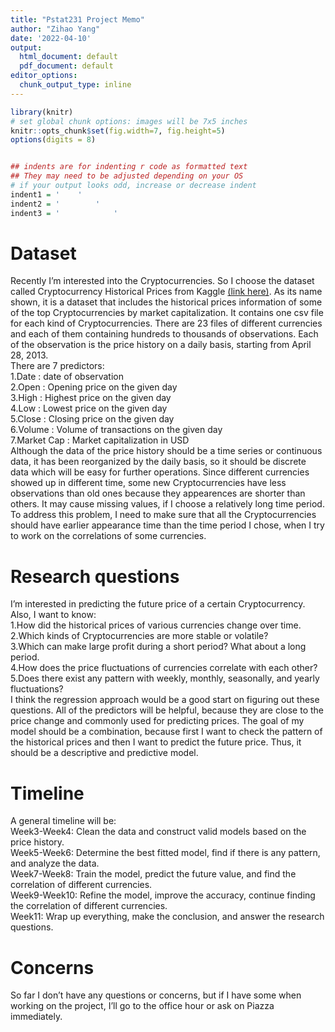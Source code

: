 ```yaml
---
title: "Pstat231 Project Memo"
author: "Zihao Yang"
date: '2022-04-10'
output:
  html_document: default
  pdf_document: default
editor_options:
  chunk_output_type: inline
---
```



```r
library(knitr)
# set global chunk options: images will be 7x5 inches
knitr::opts_chunk$set(fig.width=7, fig.height=5)
options(digits = 8)


## indents are for indenting r code as formatted text
## They may need to be adjusted depending on your OS
# if your output looks odd, increase or decrease indent
indent1 = '    '
indent2 = '        '
indent3 = '            '
```

# Dataset
Recently I'm interested into the Cryptocurrencies. So I choose the dataset called Cryptocurrency Historical Prices from Kaggle [(link here)](https://www.kaggle.com/datasets/sudalairajkumar/cryptocurrencypricehistory?resource=download). As its name shown, it is a dataset that includes the historical prices information of some of the top Cryptocurrencies by market capitalization. It contains one csv file for each kind of Cryptocurrencies. There are 23 files of different currencies and each of them containing hundreds to thousands of observations. Each of the observation is the price history on a daily basis, starting from April 28, 2013.   
There are 7 predictors:  
1.Date : date of observation  
2.Open : Opening price on the given day  
3.High : Highest price on the given day  
4.Low : Lowest price on the given day  
5.Close : Closing price on the given day  
6.Volume : Volume of transactions on the given day  
7.Market Cap : Market capitalization in USD  
Although the data of the price history should be a time series or continuous data, it has been reorganized by the daily basis, so it should be discrete data which will be easy for further operations. Since different currencies showed up in different time, some new Cryptocurrencies have less observations than old ones because they appearences are shorter than others. It may cause missing values, if I choose a relatively long time period. To address this problem, I need to make sure that all the Cryptocurrencies should have earlier appearance time than the time period I chose, when I try to work on the correlations of some currencies.  
  
# Research questions
I'm interested in predicting the future price of a certain Cryptocurrency. Also, I want to know:  
1.How did the historical prices of various currencies change over time.  
2.Which kinds of Cryptocurrencies are more stable or volatile?  
3.Which can make large profit during a short period? What about a long period.  
4.How does the price fluctuations of currencies correlate with each other?  
5.Does there exist any pattern with weekly, monthly, seasonally, and yearly fluctuations?  
I think the regression approach would be a good start on figuring out these questions. All of the predictors will be helpful, because they are close to the price change and commonly used for predicting prices. The goal of my model should be a combination, because first I want to check the pattern of the historical prices and then I want to predict the future price. Thus, it should be a descriptive and predictive model.  
  
# Timeline
A general timeline will be:  
Week3-Week4: Clean the data and construct valid models based on the price history.  
Week5-Week6: Determine the best fitted model, find if there is any pattern, and analyze the data.  
Week7-Week8: Train the model, predict the future value, and find the correlation of different currencies.  
Week9-Week10: Refine the model, improve the accuracy, continue finding the correlation of different currencies.  
Week11: Wrap up everything, make the conclusion, and answer the research questions.  

# Concerns
So far I don't have any questions or concerns, but if I have some when working on the project, I'll go to the office hour or ask on Piazza immediately.



























